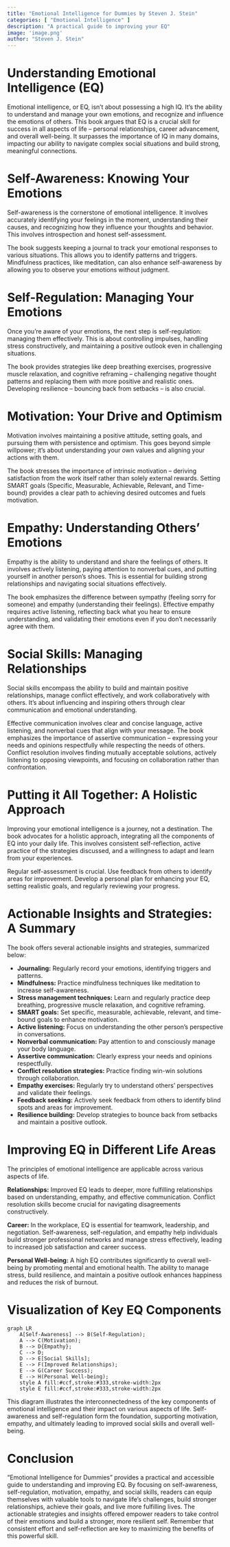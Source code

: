 ```yaml
---
title: "Emotional Intelligence for Dummies by Steven J. Stein"
categories: [ "Emotional Intelligence" ]
description: "A practical guide to improving your EQ"
image: 'image.png'
author: "Steven J. Stein"
---
```

# Understanding Emotional Intelligence (EQ)

Emotional intelligence, or EQ, isn't about possessing a high IQ.  It's the ability to understand and manage your own emotions, and recognize and influence the emotions of others.  This book argues that EQ is a crucial skill for success in all aspects of life – personal relationships, career advancement, and overall well-being.  It surpasses the importance of IQ in many domains, impacting our ability to navigate complex social situations and build strong, meaningful connections.

# Self-Awareness: Knowing Your Emotions

Self-awareness is the cornerstone of emotional intelligence.  It involves accurately identifying your feelings in the moment, understanding their causes, and recognizing how they influence your thoughts and behavior.  This involves introspection and honest self-assessment.  

The book suggests keeping a journal to track your emotional responses to various situations. This allows you to identify patterns and triggers.  Mindfulness practices, like meditation, can also enhance self-awareness by allowing you to observe your emotions without judgment.


# Self-Regulation: Managing Your Emotions

Once you're aware of your emotions, the next step is self-regulation: managing them effectively. This is about controlling impulses, handling stress constructively, and maintaining a positive outlook even in challenging situations.

The book provides strategies like deep breathing exercises, progressive muscle relaxation, and cognitive reframing – challenging negative thought patterns and replacing them with more positive and realistic ones.  Developing resilience – bouncing back from setbacks – is also crucial.

# Motivation: Your Drive and Optimism

Motivation involves maintaining a positive attitude, setting goals, and pursuing them with persistence and optimism.  This goes beyond simple willpower; it's about understanding your own values and aligning your actions with them.

The book stresses the importance of intrinsic motivation – deriving satisfaction from the work itself rather than solely external rewards.  Setting SMART goals (Specific, Measurable, Achievable, Relevant, and Time-bound) provides a clear path to achieving desired outcomes and fuels motivation.


# Empathy: Understanding Others' Emotions

Empathy is the ability to understand and share the feelings of others.  It involves actively listening, paying attention to nonverbal cues, and putting yourself in another person's shoes. This is essential for building strong relationships and navigating social situations effectively.

The book emphasizes the difference between sympathy (feeling sorry for someone) and empathy (understanding their feelings). Effective empathy requires active listening, reflecting back what you hear to ensure understanding, and validating their emotions even if you don't necessarily agree with them.

# Social Skills: Managing Relationships

Social skills encompass the ability to build and maintain positive relationships, manage conflict effectively, and work collaboratively with others.  It's about influencing and inspiring others through clear communication and emotional understanding.

Effective communication involves clear and concise language, active listening, and nonverbal cues that align with your message. The book emphasizes the importance of assertive communication – expressing your needs and opinions respectfully while respecting the needs of others.  Conflict resolution involves finding mutually acceptable solutions, actively listening to opposing viewpoints, and focusing on collaboration rather than confrontation.

# Putting it All Together:  A Holistic Approach

Improving your emotional intelligence is a journey, not a destination. The book advocates for a holistic approach, integrating all the components of EQ into your daily life.  This involves consistent self-reflection, active practice of the strategies discussed, and a willingness to adapt and learn from your experiences.

Regular self-assessment is crucial.  Use feedback from others to identify areas for improvement.  Develop a personal plan for enhancing your EQ, setting realistic goals, and regularly reviewing your progress.


# Actionable Insights and Strategies: A Summary

The book offers several actionable insights and strategies, summarized below:


* **Journaling:** Regularly record your emotions, identifying triggers and patterns.
* **Mindfulness:** Practice mindfulness techniques like meditation to increase self-awareness.
* **Stress management techniques:** Learn and regularly practice deep breathing, progressive muscle relaxation, and cognitive reframing.
* **SMART goals:** Set specific, measurable, achievable, relevant, and time-bound goals to enhance motivation.
* **Active listening:**  Focus on understanding the other person's perspective in conversations.
* **Nonverbal communication:** Pay attention to and consciously manage your body language.
* **Assertive communication:** Clearly express your needs and opinions respectfully.
* **Conflict resolution strategies:** Practice finding win-win solutions through collaboration.
* **Empathy exercises:** Regularly try to understand others' perspectives and validate their feelings.
* **Feedback seeking:** Actively seek feedback from others to identify blind spots and areas for improvement.
* **Resilience building:** Develop strategies to bounce back from setbacks and maintain a positive outlook.

#  Improving EQ in Different Life Areas

The principles of emotional intelligence are applicable across various aspects of life.

**Relationships:**  Improved EQ leads to deeper, more fulfilling relationships based on understanding, empathy, and effective communication.  Conflict resolution skills become crucial for navigating disagreements constructively.

**Career:**  In the workplace, EQ is essential for teamwork, leadership, and negotiation.  Self-awareness, self-regulation, and empathy help individuals build stronger professional networks and manage stress effectively, leading to increased job satisfaction and career success.


**Personal Well-being:** A high EQ contributes significantly to overall well-being by promoting mental and emotional health.  The ability to manage stress, build resilience, and maintain a positive outlook enhances happiness and reduces the risk of burnout.


#  Visualization of Key EQ Components

```mermaid
graph LR
    A[Self-Awareness] --> B(Self-Regulation);
    A --> C(Motivation);
    B --> D{Empathy};
    C --> D;
    D --> E[Social Skills];
    E --> F(Improved Relationships);
    E --> G(Career Success);
    E --> H(Personal Well-being);
    style A fill:#ccf,stroke:#333,stroke-width:2px
    style E fill:#ccf,stroke:#333,stroke-width:2px

```

This diagram illustrates the interconnectedness of the key components of emotional intelligence and their impact on various aspects of life.  Self-awareness and self-regulation form the foundation, supporting motivation, empathy, and ultimately leading to improved social skills and overall well-being.

# Conclusion

"Emotional Intelligence for Dummies" provides a practical and accessible guide to understanding and improving EQ.  By focusing on self-awareness, self-regulation, motivation, empathy, and social skills, readers can equip themselves with valuable tools to navigate life's challenges, build stronger relationships, achieve their goals, and live more fulfilling lives.  The actionable strategies and insights offered empower readers to take control of their emotions and build a stronger, more resilient self.  Remember that consistent effort and self-reflection are key to maximizing the benefits of this powerful skill.

